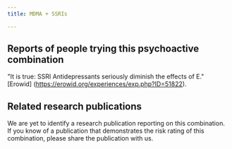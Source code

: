---
title: MDMA + SSRIs

---

## Reports of people trying this psychoactive combination

"It is true: SSRI Antidepressants seriously diminish the effects of E." [Erowid] (https://erowid.org/experiences/exp.php?ID=51822).


## Related research publications

We are yet to identify a research publication reporting on this combination. If you know of a publication that demonstrates the risk rating of this combination, please share the publication with us.



